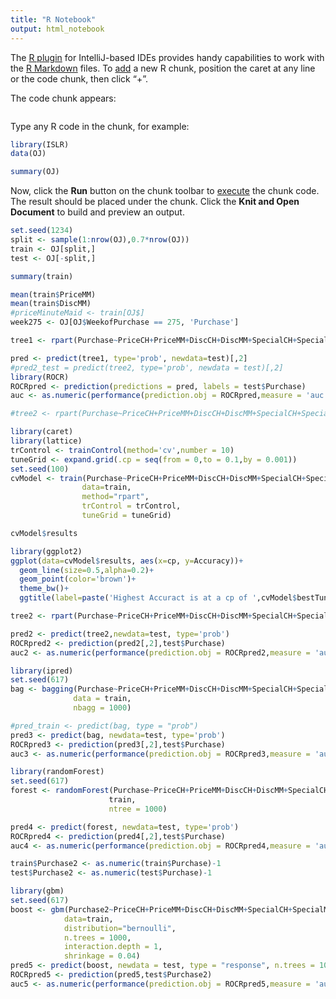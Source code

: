 ```yaml
---
title: "R Notebook"
output: html_notebook
---
```


The [R plugin](https://www.jetbrains.com/help/pycharm/r-plugin-support.html) for IntelliJ-based IDEs provides
handy capabilities to work with the [R Markdown](https://www.jetbrains.com/help/pycharm/r-markdown.html) files.
To [add](https://www.jetbrains.com/help/pycharm/r-markdown.html#add-code-chunk) a new R chunk,
position the caret at any line or the code chunk, then click "+".

The code chunk appears:
```r
```

Type any R code in the chunk, for example:
```r
library(ISLR)
data(OJ)

summary(OJ)

```

Now, click the **Run** button on the chunk toolbar to [execute](https://www.jetbrains.com/help/pycharm/r-markdown.html#run-r-code) the chunk code. The result should be placed under the chunk.
Click the **Knit and Open Document** to build and preview an output.
```r
set.seed(1234)
split <- sample(1:nrow(OJ),0.7*nrow(OJ))
train <- OJ[split,]
test <- OJ[-split,]

summary(train)
```
```r
mean(train$PriceMM)
mean(train$DiscMM)
#priceMinuteMaid <- train[OJ$]
week275 <- OJ[OJ$WeekofPurchase == 275, 'Purchase']
```
```r

tree1 <- rpart(Purchase~PriceCH+PriceMM+DiscCH+DiscMM+SpecialCH+SpecialMM+LoyalCH+PriceDiff+PctDiscMM+PctDiscCH,data = train, method = 'class')

pred <- predict(tree1, type='prob', newdata=test)[,2]
#pred2_test = predict(tree2, type='prob', newdata = test)[,2]
library(ROCR)
ROCRpred <- prediction(predictions = pred, labels = test$Purchase)
auc <- as.numeric(performance(prediction.obj = ROCRpred,measure = 'auc')@y.values); auc
```
```r
#tree2 <- rpart(Purchase~PriceCH+PriceMM+DiscCH+DiscMM+SpecialCH+SpecialMM+LoyalCH+PriceDiff+PctDiscMM+PctDiscCH,data = train, method = 'class', control = rpart.control(minsplit = 10, cp = 0.001))

library(caret)
library(lattice)
trControl <- trainControl(method='cv',number = 10)
tuneGrid <- expand.grid(.cp = seq(from = 0,to = 0.1,by = 0.001))
set.seed(100)
cvModel <- train(Purchase~PriceCH+PriceMM+DiscCH+DiscMM+SpecialCH+SpecialMM+LoyalCH+PriceDiff+PctDiscMM+PctDiscCH,
                data=train,
                method="rpart",
                trControl = trControl,
                tuneGrid = tuneGrid)

cvModel$results

library(ggplot2)
ggplot(data=cvModel$results, aes(x=cp, y=Accuracy))+
  geom_line(size=0.5,alpha=0.2)+
  geom_point(color='brown')+
  theme_bw()+
  ggtitle(label=paste('Highest Accuract is at a cp of ',cvModel$bestTune$cp))
```
```r
tree2 <- rpart(Purchase~PriceCH+PriceMM+DiscCH+DiscMM+SpecialCH+SpecialMM+LoyalCH+PriceDiff+PctDiscMM+PctDiscCH,data = train, method = 'class', control = rpart.control(cp = 0.006))

pred2 <- predict(tree2,newdata=test, type='prob')
ROCRpred2 <- prediction(pred2[,2],test$Purchase)
auc2 <- as.numeric(performance(prediction.obj = ROCRpred2,measure = 'auc')@y.values); auc2

```
```r
library(ipred)
set.seed(617)
bag <- bagging(Purchase~PriceCH+PriceMM+DiscCH+DiscMM+SpecialCH+SpecialMM+LoyalCH+PriceDiff+PctDiscMM+PctDiscCH,
              data = train,
              nbagg = 1000)

#pred_train <- predict(bag, type = "prob")
pred3 <- predict(bag, newdata=test, type='prob')
ROCRpred3 <- prediction(pred3[,2],test$Purchase)
auc3 <- as.numeric(performance(prediction.obj = ROCRpred3,measure = 'auc')@y.values); auc3
```
```r
library(randomForest)
set.seed(617)
forest <- randomForest(Purchase~PriceCH+PriceMM+DiscCH+DiscMM+SpecialCH+SpecialMM+LoyalCH+PriceDiff+PctDiscMM+PctDiscCH,
                      train,
                      ntree = 1000)

pred4 <- predict(forest, newdata=test, type='prob')
ROCRpred4 <- prediction(pred4[,2],test$Purchase)
auc4 <- as.numeric(performance(prediction.obj = ROCRpred4,measure = 'auc')@y.values); auc4

```
```r
train$Purchase2 <- as.numeric(train$Purchase)-1
test$Purchase2 <- as.numeric(test$Purchase)-1

library(gbm)
set.seed(617)
boost <- gbm(Purchase2~PriceCH+PriceMM+DiscCH+DiscMM+SpecialCH+SpecialMM+LoyalCH+PriceDiff+PctDiscMM+PctDiscCH,
            data=train,
            distribution="bernoulli",
            n.trees = 1000,
            interaction.depth = 1,
            shrinkage = 0.04)
pred5 <- predict(boost, newdata = test, type = "response", n.trees = 100)
ROCRpred5 <- prediction(pred5,test$Purchase2)
auc5 <- as.numeric(performance(prediction.obj = ROCRpred5,measure = 'auc')@y.values); auc5

```
